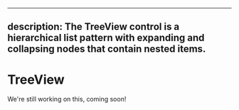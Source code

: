 
---
description: The TreeView control is a hierarchical list pattern with expanding and collapsing nodes that contain nested items.
---

# TreeView

We're still working on this, coming soon!
